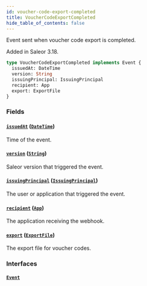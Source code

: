 ```yaml
---
id: voucher-code-export-completed
title: VoucherCodeExportCompleted
hide_table_of_contents: false
---
```


Event sent when voucher code export is completed.

Added in Saleor 3.18.

```graphql
type VoucherCodeExportCompleted implements Event {
  issuedAt: DateTime
  version: String
  issuingPrincipal: IssuingPrincipal
  recipient: App
  export: ExportFile
}
```

### Fields

#### [`issuedAt`](#) ([`DateTime`](../../../developer/api-reference/scalars/date-time))

Time of the event.

#### [`version`](#) ([`String`](../../../developer/api-reference/scalars/string))

Saleor version that triggered the event.

#### [`issuingPrincipal`](#) ([`IssuingPrincipal`](../../../developer/api-reference/unions/issuing-principal))

The user or application that triggered the event.

#### [`recipient`](#) ([`App`](../../../developer/api-reference/objects/app))

The application receiving the webhook.

#### [`export`](#) ([`ExportFile`](../../../developer/api-reference/objects/export-file))

The export file for voucher codes.

### Interfaces

#### [`Event`](../../../developer/api-reference/interfaces/event)
